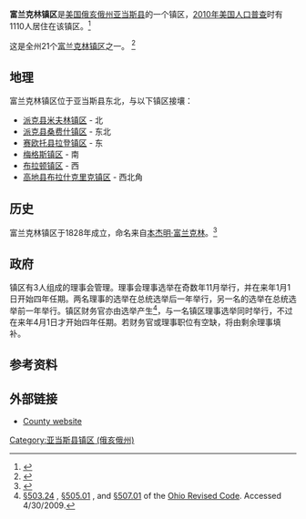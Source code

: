 {{Infobox settlement
|official_name            = 富兰克林镇区
|settlement_type          = [[镇区_(美国)|镇区]]
|nickname                 = 
|motto                    =

<!-- Images -->
|image_skyline            = Franklin Township rockshelter.jpg
|imagesize                = 250px
|image_caption            = Bacon Flat Road上的一块悬岩。
|image_flag               = 
|image_seal               =

<!-- Maps -->
|image_map                = Map of Adams County Ohio Highlighting Franklin Township.png
|mapsize                  = 250px
|map_caption              = 富兰克林镇区在亚当斯县的位置
|image_map1               = 
|mapsize1                 = 
|map_caption1             =

<!-- Location -->
|coordinates_display      = inline,title
|coordinates_region       = US-OH
|subdivision_type         = [[世界政區索引|国家]]
|subdivision_name         = [[美国|美国]]
|subdivision_type1        = [[美国行政区划|州份]]
|subdivision_name1        = [[俄亥俄州|俄亥俄州]]
|subdivision_type2        = [[俄亥俄州行政区划|县]]
|subdivision_name2        = [[亚当斯县_(俄亥俄州)|亚当斯县]]

<!-- Government -->
|government_footnotes     = 
|government_type          = 
|leader_title             = 
|leader_name              = 
|leader_title1            = 
|leader_name1             = 
|established_title        = 
|established_date         =

<!-- Area -->
|unit_pref                = Imperial
|area_footnotes           = 
|area_magnitude           = 
|area_total_km2           = 140.5
|area_land_km2            = 140.2
|area_water_km2           = 0.3
|area_total_sq_mi         = 
|area_land_sq_mi          = 
|area_water_sq_mi         =

<!-- Population -->
|population_as_of         = [[2010年美国人口普查|2010年]]
|population_footnotes     = 
|population_total         = 1110
|population_density_km2   = 7.9
|population_density_sq_mi =

<!-- General information -->
|timezone                 = [[北美东部时区|东部（EST）]]
|utc_offset               = -5
|timezone_DST             = EDT
|utc_offset_DST           = -4
|elevation_footnotes      = <ref name="GR3">{{cite web|url=http://geonames.usgs.gov|accessdate=2008-01-31|title=US Board on Geographic Names|publisher=[[United_States_Geological_Survey|United States Geological Survey]]|date=2007-10-25|archive-date=2012-02-26|archive-url=https://www.webcitation.org/65jET5cdV?url=http://geonames.usgs.gov/|dead-url=no}}</ref>
|elevation_m              = 223
|elevation_ft             = 732
|latd = 38 |latm = 59 |lats = 29 |latNS = N
|longd = 83 |longm = 20 |longs = 2 |longEW = W

<!-- Area/postal codes & others -->
|postal_code_type         = 
|postal_code              = 
|area_code                = 
|blank_name               = [[聯邦資料處理標準|FIPS代码]]
|blank_info               = 39-28196<ref name="GR2">{{cite web|url=http://factfinder2.census.gov|publisher=[[United_States_Census_Bureau|United States Census Bureau]]|accessdate=2008-01-31|title=American FactFinder|archive-date=2013-09-11|archive-url=https://web.archive.org/web/20130911234518/http://factfinder2.census.gov/|dead-url=no}}</ref>
|blank1_name              = [[地名信息系统|地名信息系统]]特征识别码
|blank1_info              = 1085676<ref name="GR3" />
|website                  = 
|footnotes                = 
}}

'''富兰克林镇区'''是[[美国|美国]][[俄亥俄州|俄亥俄州]][[亚当斯县_(俄亥俄州)|亚当斯县]]的一个镇区，[[2010年美国人口普查|2010年美国人口普查]]时有1110人居住在该镇区。<ref name="Census 2010">{{cite web| url=http://factfinder2.census.gov/bkmk/table/1.0/en/DEC/10_DP/G001/0600000US3900128196| title=Geographic Identifiers: 2010 Demographic Profile Data (G001): Franklin township, Adams County, Ohio| publisher=U.S. Census Bureau, American Factfinder| accessdate=July 5, 2013}}</ref>

这是全州21个[[富兰克林镇区_(俄亥俄州)|富兰克林镇区]]之一。 <ref>{{Cite web| title = Detailed map of Ohio| work = | publisher = [[United_States_Census_Bureau|United States Census Bureau]]| year = 2000| url = http://www2.census.gov/geo/maps/general_ref/cousub_outline/cen2k_pgsz/oh_cosub.pdf| format = PDF| accessdate = 2007-02-16| archive-date = 2020-09-12| archive-url = https://web.archive.org/web/20200912102734/https://www2.census.gov/geo/maps/general_ref/cousub_outline/cen2k_pgsz/oh_cosub.pdf| dead-url = no}}</ref>

==地理==
富兰克林镇区位于亚当斯县东北，与以下镇区接壤：
*[[米夫林镇区_(俄亥俄州派克县)|派克县米夫林镇区]] - 北
*[[桑费什镇区_(俄亥俄州派克县)|派克县桑费什镇区]] - 东北
*[[拉登镇区_(俄亥俄州赛欧托县)|赛欧托县拉登镇区]] - 东
*[[梅格斯镇区_(俄亥俄州亚当斯县)|梅格斯镇区]] - 南
*[[布拉顿镇区_(俄亥俄州亚当斯县)|布拉顿镇区]] - 西
*[[布拉什克里克镇区_(俄亥俄州高地县)|高地县布拉什克里克镇区]] - 西北角

==历史==
富兰克林镇区于1828年成立，命名来自[[本杰明·富兰克林|本杰明·富兰克林]]。<ref>{{cite book | url=http://books.google.com/books?id=8HwUAAAAYAAJ&pg=PA415#v=onepage&q&f=false | title=A History of Adams County, Ohio: From Its Earliest Settlement to the Present Time | publisher=E B. Stivers | author=Evans, Nelson Wiley | year=1900 | pages=415 | access-date=2015-09-13 | archive-date=2014-06-29 | archive-url=https://web.archive.org/web/20140629171259/http://books.google.com/books?id=8HwUAAAAYAAJ&pg=PA415#v=onepage&q&f=false | dead-url=no }}</ref>

==政府==
镇区有3人组成的理事会管理。理事会理事选举在奇数年11月举行，并在来年1月1日开始四年任期。两名理事的选举在总统选举后一年举行，另一名的选举在总统选举前一年举行。镇区财务官亦由选举产生<ref>[http://codes.ohio.gov/orc/503.24 §503.24] {{Wayback|url=http://codes.ohio.gov/orc/503.24 |date=20090721175921 }}, [http://codes.ohio.gov/orc/505.01 §505.01] {{Wayback|url=http://codes.ohio.gov/orc/505.01 |date=20081231032851 }}, and [http://codes.ohio.gov/orc/507.01 §507.01] {{Wayback|url=http://codes.ohio.gov/orc/507.01 |date=20090721175216 }} of the [[Ohio_Revised_Code|Ohio Revised Code]]. Accessed 4/30/2009.</ref>，与一名镇区理事选举同时举行，不过在来年4月1日才开始四年任期。若财务官或理事职位有空缺，将由剩余理事填补。

==参考资料==
{{reflist}}

==外部链接==
*[http://www.adamscountyohio.com County website]{{Wayback|url=http://www.adamscountyohio.com/ |date=20141028181534 }}

{{Adams County, Ohio}}

[[Category:亚当斯县镇区_(俄亥俄州)|Category:亚当斯县镇区 (俄亥俄州)]]